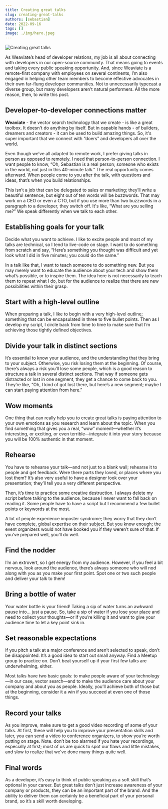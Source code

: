 ```yaml
---
title: Creating great talks
slug: creating-great-talks
authors: [sebastian]
date: 2022-09-16
tags: []
image: ./img/hero.jpeg
---
```

![Creating great talks](./img/hero.jpeg)

<!-- truncate -->

As Weaviate’s head of developer relations, my job is all about connecting with developers in our open-source community. That means going to events and taking every public speaking opportunity. And, since Weaviate is a remote-first company with employees on several continents, I’m also engaged in helping other team members to become effective advocates in their own far-flung developer communities. Not to unnecessarily typecast a diverse group, but many developers aren’t natural performers. All the more reason, then, to write this post.

## Developer-to-developer connections matter
**Weaviate** - the vector search technology that we create - is like a great toolbox.  It doesn't do anything by itself. But in capable hands - of builders, dreamers and creators - it can be used to build amazing things. So, it's super important that we connect with “doers” and developers all over the world.


Even though we’ve all adapted to remote work, I prefer giving talks in person as opposed to remotely. I need that person-to-person connection. I want people to know, “Oh, Sebastian is a real person; someone who exists in the world, not just in this 40-minute talk.” The real opportunity comes afterward. When people come to you after the talk, with questions and ideas, that’s when you build relationships.
 
This isn’t a job that can be delegated to sales or marketing; they’ll write a beautiful sentence, but eight out of ten words will be buzzwords. That may work on a CEO or even a CTO, but if you use more than two buzzwords in a paragraph to a developer, they switch off. It's like, “What are you selling me?” We speak differently when we talk to each other.
 
## Establishing goals for your talk
Decide what you want to achieve. I like to excite people and most of my talks are technical, so I tend to live-code on stage. I want to do something from scratch and say, “Here’s something you thought was difficult and yet look what I did in five minutes; you could do the same.”
 
In a talk like that, I want to teach someone to do something new. But you may merely want to educate the audience about your tech and show them what’s possible, or to inspire them. The idea here is not necessarily to teach them to repeat what I do, but for the audience to realize that there are new possibilities within their grasp.

## Start with a high-level outline
When preparing a talk, I like to begin with a very high-level outline; something that can be encapsulated in three to five bullet points. Then as I develop my script, I circle back from time to time to make sure that I’m achieving those tightly defined objectives.

## Divide your talk in distinct sections
It’s essential to know your audience, and the understanding that they bring to your subject. Otherwise, you risk losing them at the beginning. Of course, there’s always a risk you’ll lose some people, which is a good reason to structure  a talk in several distinct sections. That way if someone gets distracted or lost in one segment, they get a chance to come back to you. They’re like, “Oh, I kind of got lost there, but here’s a new segment; maybe I can start paying attention from here.”

## Wow moments
One thing that can really help you to create great talks is paying attention to your own emotions as you research and learn about the topic. When you find something that gives you a real, “wow” moment—whether it’s interesting, or exciting, or even terrible—integrate it into your story because you will be 100% authentic in that moment.

## Rehearse 
You have to rehearse your talk—and not just to a blank wall; rehearse it to people and get feedback. Were there parts they loved, or places where you lost them? It’s also very useful to have a designer look over your presentation; they’ll tell you a very different perspective.
 
Then, it’s time to practice some creative destruction. I always delete my script before talking to the audience, because I never want to fall back on reading it. Some people have to have a script but I recommend a few bullet points or keywords at the most.
 
A lot of people experience imposter syndrome; they worry that they don’t have complete, global expertise on their subject. But you know enough; the event organizers would not have booked you if they weren’t sure of that. If you’ve prepared well, you’ll do well. 

## Find the nodder
I’m an extrovert, so I get energy from my audience. However, if you feel a bit nervous, look around the audience,  there’s always someone who will nod along with you as you make your first point. Spot one or two such people and deliver your talk to them!

## Bring a bottle of water
Your water bottle is your friend! Taking a sip of water turns an awkward pause into… just a pause. So, take a sip of water if you lose your place and need to collect your thoughts—or if you’re killing it and want to give your audience time to let a key point sink in.
 
## Set reasonable expectations
If you pitch a talk at a major conference and aren’t selected to speak, don’t be disappointed. It’s a good idea to start out small anyway. Find a Meetup group to practice on. Don’t beat yourself up if your first few talks are underwhelming, either.
 
Most talks have two basic goals: to make people aware of your technology—in our case, vector search—and to make the audience care about your company and about you as people. Ideally, you’ll achieve both of those but at the beginning, consider it a win if you succeed at even one of those things.

## Record your talks
As you improve, make sure to get a good video recording of some of your talks. At first, these will help you to improve your presentation skills and later, you can send a video to conference organizers, to show you’re worth putting on stage. Note. don’t be too alarmed if you hate your recordings, especially at first; most of us are quick to spot our flaws and little mistakes, and slow to realize that we’ve done many things quite well.

## Final words
As a developer, it’s easy to think of public speaking as a soft skill that’s optional in your career. But great talks don’t just increase awareness of your company or products, they can be an important part of the brand. And the ability to deliver them can certainly be a beneficial part of your personal brand, so it’s a skill worth developing.
